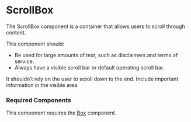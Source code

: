 
<Meta title="Components/ScrollBox/ScrollBox" />

# ScrollBox

The ScrollBox component is a container that allows users to scroll through content.

This component should:
- Be used for large amounts of text, such as disclaimers and terms of service.
- Always have a visible scroll bar or default operating scroll bar.

It shouldn’t rely on the user to scroll down to the end. Include important information in the visible area.

### Required Components

This component requires the [Box](./?path=/story/components-box--default) component.

